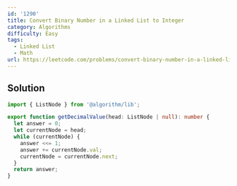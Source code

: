 ```yaml
---
id: '1290'
title: Convert Binary Number in a Linked List to Integer
category: Algorithms
difficulty: Easy
tags:
  - Linked List
  - Math
url: https://leetcode.com/problems/convert-binary-number-in-a-linked-list-to-integer
---
```


## Solution

```typescript filename="solution.ts" copy
import { ListNode } from '@algorithm/lib';

export function getDecimalValue(head: ListNode | null): number {
  let answer = 0;
  let currentNode = head;
  while (currentNode) {
    answer <<= 1;
    answer += currentNode.val;
    currentNode = currentNode.next;
  }
  return answer;
}
```
